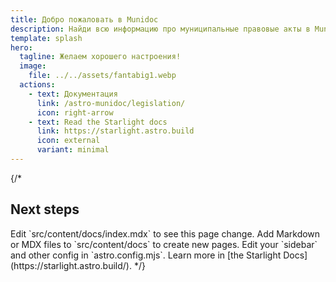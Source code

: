 ```yaml
---
title: Добро пожаловать в Munidoc
description: Найди всю информацию про муниципальные правовые акты в Munidoc.
template: splash
hero:
  tagline: Желаем хорошего настроения!
  image:
    file: ../../assets/fantabig1.webp
  actions:
    - text: Документация
      link: /astro-munidoc/legislation/
      icon: right-arrow
    - text: Read the Starlight docs
      link: https://starlight.astro.build
      icon: external
      variant: minimal
---
```

{/*


## Next steps

<CardGrid stagger>
	<Card title="Update content" icon="pencil">
		Edit `src/content/docs/index.mdx` to see this page change.
	</Card>
	<Card title="Add new content" icon="add-document">
		Add Markdown or MDX files to `src/content/docs` to create new pages.
	</Card>
	<Card title="Configure your site" icon="setting">
		Edit your `sidebar` and other config in `astro.config.mjs`.
	</Card>
	<Card title="Read the docs" icon="open-book">
		Learn more in [the Starlight Docs](https://starlight.astro.build/).
	</Card>
</CardGrid>
*/}
